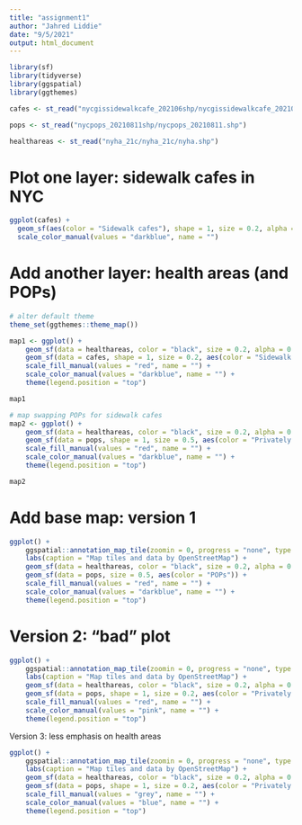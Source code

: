```yaml
---
title: "assignment1"
author: "Jahred Liddie"
date: "9/5/2021"
output: html_document
---
```


```r
library(sf)
library(tidyverse)
library(ggspatial)
library(ggthemes)

cafes <- st_read("nycgissidewalkcafe_202106shp/nycgissidewalkcafe_202106shp/nysidewalkcafe.shp")

pops <- st_read("nycpops_20210811shp/nycpops_20210811.shp")

healthareas <- st_read("nyha_21c/nyha_21c/nyha.shp")
```

# Plot one layer: sidewalk cafes in NYC
```r
ggplot(cafes) +
  geom_sf(aes(color = "Sidewalk cafes"), shape = 1, size = 0.2, alpha = 0.2) +
  scale_color_manual(values = "darkblue", name = "")
```

# Add another layer: health areas (and POPs)
```r
# alter default theme
theme_set(ggthemes::theme_map())

map1 <- ggplot() +
    geom_sf(data = healthareas, color = "black", size = 0.2, alpha = 0.5, aes(fill = "Health Center Areas")) +
    geom_sf(data = cafes, shape = 1, size = 0.2, aes(color = "Sidewalk cafes")) +
    scale_fill_manual(values = "red", name = "") +
    scale_color_manual(values = "darkblue", name = "") +
    theme(legend.position = "top")

map1

# map swapping POPs for sidewalk cafes
map2 <- ggplot() +
    geom_sf(data = healthareas, color = "black", size = 0.2, alpha = 0.5, aes(fill = "Health Center Areas")) +
    geom_sf(data = pops, shape = 1, size = 0.5, aes(color = "Privately owned public spaces")) +
    scale_fill_manual(values = "red", name = "") +
    scale_color_manual(values = "darkblue", name = "") +
    theme(legend.position = "top")

map2
```

# Add base map: version 1
```r

ggplot() +
    ggspatial::annotation_map_tile(zoomin = 0, progress = "none", type = "hotstyle") +
    labs(caption = "Map tiles and data by OpenStreetMap") +
    geom_sf(data = healthareas, color = "black", size = 0.2, alpha = 0.5, aes(fill = "Health Center Areas")) +
    geom_sf(data = pops, size = 0.5, aes(color = "POPs")) +
    scale_fill_manual(values = "red", name = "") +
    scale_color_manual(values = "darkblue", name = "") +
    theme(legend.position = "top")

```

# Version 2: "bad" plot
```r

ggplot() +
    ggspatial::annotation_map_tile(zoomin = 0, progress = "none", type = "cartodark") +
    labs(caption = "Map tiles and data by OpenStreetMap") +
    geom_sf(data = healthareas, color = "black", size = 0.2, alpha = 0.5, aes(fill = "Health Center Areas")) +
    geom_sf(data = pops, shape = 1, size = 0.2, aes(color = "Privately owned public spaces")) +
    scale_fill_manual(values = "red", name = "") +
    scale_color_manual(values = "pink", name = "") +
    theme(legend.position = "top")
```


Version 3: less emphasis on health areas
```r

ggplot() +
    ggspatial::annotation_map_tile(zoomin = 0, progress = "none", type = "hotstyle") +
    labs(caption = "Map tiles and data by OpenStreetMap") +
    geom_sf(data = healthareas, color = "black", size = 0.2, alpha = 0.2, aes(fill = "Health Center Areas")) +
    geom_sf(data = pops, shape = 1, size = 0.2, aes(color = "Privately owned public spaces")) +
    scale_fill_manual(values = "grey", name = "") +
    scale_color_manual(values = "blue", name = "") +
    theme(legend.position = "top")

```

